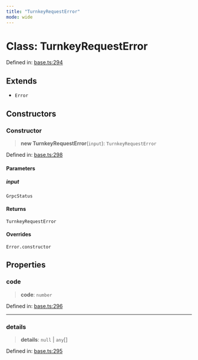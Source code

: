 ```yaml
---
title: "TurnkeyRequestError"
mode: wide
---
```

  
# Class: TurnkeyRequestError

Defined in: [base.ts:294](https://github.com/tkhq/sdk/blob/d88b5e1f9a6cca8e54e61f8a127aa90fcebeaa2e/packages/http/src/base.ts#L294)

## Extends

- `Error`

## Constructors

### Constructor

> **new TurnkeyRequestError**(`input`): `TurnkeyRequestError`

Defined in: [base.ts:298](https://github.com/tkhq/sdk/blob/d88b5e1f9a6cca8e54e61f8a127aa90fcebeaa2e/packages/http/src/base.ts#L298)

#### Parameters

##### input

`GrpcStatus`

#### Returns

`TurnkeyRequestError`

#### Overrides

`Error.constructor`

## Properties

### code

> **code**: `number`

Defined in: [base.ts:296](https://github.com/tkhq/sdk/blob/d88b5e1f9a6cca8e54e61f8a127aa90fcebeaa2e/packages/http/src/base.ts#L296)

***

### details

> **details**: `null` \| `any`[]

Defined in: [base.ts:295](https://github.com/tkhq/sdk/blob/d88b5e1f9a6cca8e54e61f8a127aa90fcebeaa2e/packages/http/src/base.ts#L295)
